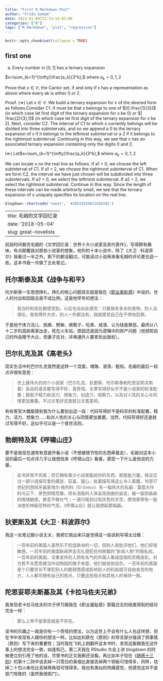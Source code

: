 ```yaml
---
title: "First R Markdown Post"
author: "Frida Gomam"
date: 2022-01-09T21:13:14-05:00
categories: ["R"]
tags: ["R Markdown", "plot", "regression"]
---
```


```r
knitr::opts_chunk$set(collapse = TRUE)
```

## first one

a) Every number in $[0, 1]$ has a ternary expansion

$x=\sum_{k=1}^{\infty}\frac{a_k}{3^k},$ where ${a_k}=0,1,2$

Prove that  $x\in\mathcal{C}$, the Cantor set, if and only if x has a representation as above where every ak is either $0$ or $2$.

Proof. (⇒) Let $x\in\mathcal{C}.$  We build a ternary expansion for x of the desired form as follows.Consider C1. It must
be that x belongs to one of $[0,\frac{1}{3}]$ (in which case let first digit of the ternary expansion for $x$ be $0$) or $[ \frac{2}{3},1]$ (in
which case let first digit of the ternary expansion for $x$ be $2$). Next, consider C2. The interval of C1 to which
x currently belongs will be divided into three subintervals, and so we append a 0 to the ternary expansion
of x if it belongs to the leftmost subinterval or a 2 if it belongs to the rightmost subinterval. Continuing in
this way, we see that x has an associated ternary expansion containing only the digits 0 and 2.

(⇐) Let$x=\sum_{k=1}^{\infty}\frac{a_k}{3^k},$ where ${a_k}=0,1,2$

We can locate x on the real line as follows. If a1 = 0, we choose the left subinterval of C1. If a1 = 2,
we choose the rightmost subinterval of C1. When we form C2, the interval we have just chosen will be
subdivided into three subintervals. If a2 = 0, we select the leftmost subinterval. If a2 = 2, we select the
rightmost subinterval. Continue in this way. Since the length of these intervals can be made arbitrarily
small, we see that the ternary expansion of x uniquely specifies its location on the real line.

```r
blogdown::shortcode('tweet', '450533554011656192')
```


---
title: 毛姆的文学回忆录
date: '2018-05-04'
slug: great-novelists
---

前段时间看完毛姆的《文学回忆录：世界十大小说家及其代表作》，写得颇有趣味，有点颠覆我对那些小说家的想象。他列的十本小说中，除了《大卫 · 科波菲尔》我看过一半之外，剩下的都没翻过。可能读过小说再来看毛姆的评论更合适一些。这本书我一共做了五处笔记。

## 托尔斯泰及其《战争与和平》

托尔斯泰一生思想挣扎，挣扎的核心问题其实就是我在《[职业羞耻感](/cn/2017/02/shame/)》中说的，世人的付出和回报总是不成比例。这是他早年的想法：

> 我当时和现在都感觉到，以后也会如此感觉：只要我有多余的食物，别人没得吃，我有两件大衣，别人一件都没有，我就感觉自己在不停地犯罪。

于是他干体力活儿、挑粪、劈柴、做靴子、吃素、戒酒、认为钱是罪恶。最终以八十二岁的高龄离家出走，死在火车站，原因还是因为遗嘱中的财产问题（他想把自己的作品赠予大众，但妻子反对，并串通外人要拿到出版权）。

## 巴尔扎克及其《高老头》

现实生活中的巴尔扎克竟然是这样一个混蛋，嗜赌、浪荡、粗俗。毛姆的最后一段点评很有意思：

> 世上最伟大的四个小说家（巴尔扎克、狄更斯、托尔斯泰和陀思妥耶夫斯基）各自的语言都写得不好，真奇怪。文章写得好似乎不是小说家的标准配置；那股子精力和活力、想象力、创造力、观察力，以及对人性的关心与同情更加重要。不过文笔好还是胜过文笔差吧。

有些客官大概能猜到我为什么要划出这一段：代码写得好不是码农的标准配置，精力、活力、想象力……和对人性的关心与同情更加重要。当然，代码写得好还是胜过写得不好。这似乎可以是一个普世法则。

## 勃朗特及其《呼啸山庄》

要不是我现在通常有意避开看小说（不想被情节性的东西牵着走），毛姆对这本小说的最后一句点评几乎让我想找来《呼啸山庄》看看，感受一下什么是他说的力量。

> 此书非常不完美；但它拥有极少小说家能给你的东西，那就是力量。我没见过一部小说描写爱的痛苦、狂喜、狠心、执着描写得这么令人着魔，16至17世纪的西班牙画家埃尔·格列科（El Greco）有一幅伟大的名画：雷霆大作的乌云下，景色阴暗荒瘠，颀长消瘦的人体呈现扭曲的姿态，被一股阴森森的情绪魅惑，屏息不敢吐气；一道闪电划过铅灰色的天空，使场景带有一股决绝的神秘恐怖的气氛，《呼啸山庄》就让我想起那幅画。

## 狄更斯及其《大卫 · 科波菲尔》

我这一处笔记跟小说无关，我把它挑出来只是觉得这一段讽刺写得太过瘾：

> 一百年前的美国人虽然乐于贬低欧洲的一切，但别人若批评他们，他们却很敏感。一百年前的美国新闻界会无礼侵犯任何倒霉的“新闻人物”的隐私权。一百年前的美国，注重宣传的人把有名气的外国人看成促销的天赐良机，对方若不太愿意被当作动物园的猴子来耍，他们就说他自负。一百年前的美国是个只要言论不冒犯别人的脆弱情感或影响别人的利益就可自由发言的地方，人人都可拥有自己的观点，只要这些观点和其他人的保持一致。

## 陀思妥耶夫斯基及其《卡拉马佐夫兄弟》

我发现老卡拉马佐夫的次子伊万跟我在《职业羞耻感》那篇日志的结尾得到的结论完全一样：

> 那么上帝不是邪恶就是不存在。

读书的乐趣之一就是你有一个奇怪的想法，以为这世上不会有什么人也这样想，但在书中发现有人跟你的想法一样。比如达利欧在《原则》的导言部分强调了把事情（原则）写下来的重要性；当时我在飞机上刚翻开这本书时，发现这厮跟我在这件事上的想法完全一致，如逢知己。第二天我在 RStudio 大会上讲 blogdown 的时候便立刻引用了他的话，尽管书的正文我都还没看。再比如丰子恺在《[随感十三则](http://www.my285.com/xdmj/fzk/15.htm)》的第十二则中说丢掉一只雪白的香烟比直接丢掉两个铜板可惜得多，同样，烧掉二十包火柴也比丢掉两角钱可惜得多。我也有类似的肉痛感觉，但感觉这并不是抠门导致的（虽然我很抠门）。
